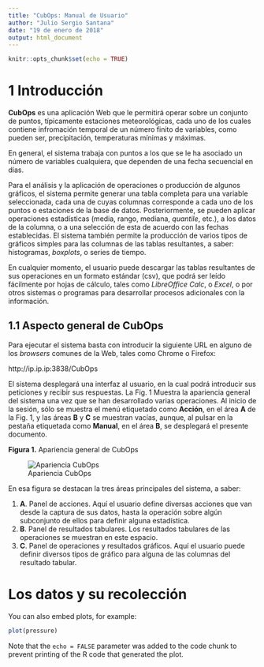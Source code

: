 ```yaml
---
title: "CubOps: Manual de Usuario"
author: "Julio Sergio Santana"
date: "19 de enero de 2018"
output: html_document
---
```


```r
knitr::opts_chunk$set(echo = TRUE)
```

# 1 Introducción

**CubOps** es una aplicación Web que le permitirá operar sobre un conjunto de puntos, típicamente estaciones meteorológicas, cada uno de los cuales contiene infromación temporal de un número finito de variables, como pueden ser, precipitación, temperaturas mínimas y máximas.

En general, el sistema trabaja con puntos a los que se le ha asociado un número de variables cualquiera, que dependen de una fecha secuencial en días.

Para el análisis y la aplicación de operaciones o producción de algunos gráficos, el sistema permite generar una tabla completa para una variable seleccionada, cada una de cuyas columnas corresponde a cada uno de los puntos o estaciones de la base de datos. Posteriormente, se pueden aplicar operaciones estadísticas (media, rango, mediana, _quantile_, etc.), a los datos de la columna, o a una selección de esta de acuerdo con las fechas establecidas. El sistema también permite la producción de varios tipos de gráficos simples para las columnas de las tablas resultantes, a saber: histogramas, _boxplots_, o series de tiempo.

En cualquier momento, el usuario puede descargar las tablas resultantes de sus operaciones en un formato estándar (csv), que podrá ser leído fácilmente por hojas de cálculo, tales como _LibreOffice Calc_, o _Excel_, o por otros sistemas o programas para desarrollar procesos adicionales con la información.

## 1.1 Aspecto general de CubOps

Para ejecutar el sistema basta con introducir la siguiente URL en alguno de los _browsers_ comunes de la Web, tales como Chrome o Firefox:

http://ip.ip.ip:3838/CubOps

El sistema desplegará una interfaz al usuario, en la cual podrá introducir sus peticiones y recibir sus respuestas. La Fig. 1 Muestra la apariencia general del sistema una vez que se han desarrollado varias operaciones. Al inicio de la sesión, sólo se muestra el menú etiquetado como **Acción**, en el área **A** de la Fig. 1, y las áreas **B** y **C** se muestran vacías, aunque, al pulsar en la pestaña etiquetada como **Manual**, en el área **B**, se desplegará el presente documento.

**Figura 1.** Apariencia general de CubOps

![Apariencia CubOps](CubOpsGral.png)

En esa figura se destacan la tres áreas principales del sistema, a saber:

1. **A**. Panel de acciones. Aquí el usuario define diversas acciones que van desde la captura de sus datos, hasta la operación sobre algún subconjunto de ellos para definir alguna estadística.
1. **B**. Panel de resultados tabulares. Los resultados tabulares de las operaciones se muestran en este espacio.
1. **C**. Panel de operaciones y resultados gráficos. Aquí el usuario puede definir diversos tipos de gráfico para alguna de las columnas del resultado tabular.

# Los datos y su recolección

You can also embed plots, for example:

```r
plot(pressure)
```

Note that the `echo = FALSE` parameter was added to the code chunk to prevent printing of the R code that generated the plot.
